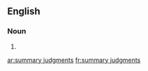 ==English==

===Noun===
{{head|en|plural|head=[[summary]] [[judgment]]s}}

# {{plural of|summary judgment|lang=en}}

[[ar:summary judgments]]
[[fr:summary judgments]]